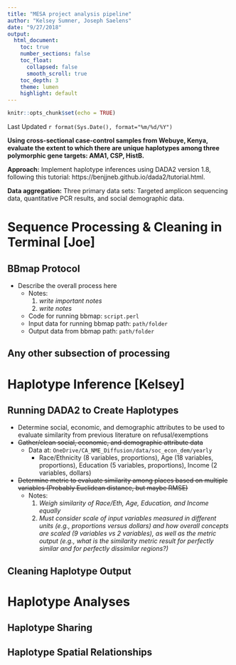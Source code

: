 ```yaml
---
title: "MESA project analysis pipeline"
author: "Kelsey Sumner, Joseph Saelens"
date: "9/27/2018"
output: 
  html_document:
    toc: true
    number_sections: false
    toc_float:
      collapsed: false
      smooth_scroll: true
    toc_depth: 3
    theme: lumen
    highlight: default
---
```


```r
knitr::opts_chunk$set(echo = TRUE)
```

Last Updated `r format(Sys.Date(), format="%m/%d/%Y")`


**Using cross-sectional case-control samples from Webuye, Kenya, evaluate the extent to which there are unique haplotypes among three polymorphic gene targets: AMA1, CSP, HistB.**

**Approach:** Implement haplotype inferences using DADA2 version 1.8, following this tutorial: https://benjjneb.github.io/dada2/tutorial.html.

**Data aggregation:** Three primary data sets: Targeted amplicon sequencing data, quantitative PCR results, and social demographic data.


# Sequence Processing & Cleaning in Terminal **[Joe]**

## BBmap Protocol 
* Describe the overall process here
    + Notes: 
        1. *write important notes*
        2. *write notes*
    + Code for running bbmap: `script.perl`
    + Input data for running bbmap path: `path/folder`
    + Output data from bbmap path: `path/folder`
    
## Any other subsection of processing

# Haplotype Inference **[Kelsey]**

## Running DADA2 to Create Haplotypes
* Determine social, economic, and demographic attributes to be used to evaluate similarity from previous literature on refusal/exemptions
* ~~Gather/clean social, economic, and demographic attribute data~~
    + Data at: `OneDrive/CA_NME_Diffusion/data/soc_econ_dem/yearly`
        - Race/Ethnicity (8 variables, proportions), Age (18 variables, proportions), Education (5 variables, proportions), Income (2 variables, dollars)
* ~~Determine metric to evaluate similarity among places based on multiple variables (Probably Euclidean distance, but maybe RMSE)~~
    + Notes: 
        1. *Weigh similarity of Race/Eth, Age, Education, and Income equally*
        2. *Must consider scale of input variables measured in different units (e.g., proportions versus dollars) and how overall concepts are scaled (9 variables vs 2 variables), as well as the metric output (e.g., what is the similarity metric result for perfectly similar and for perfectly dissimilar regions?)*

## Cleaning Haplotype Output

# Haplotype Analyses

## Haplotype Sharing 

## Haplotype Spatial Relationships
